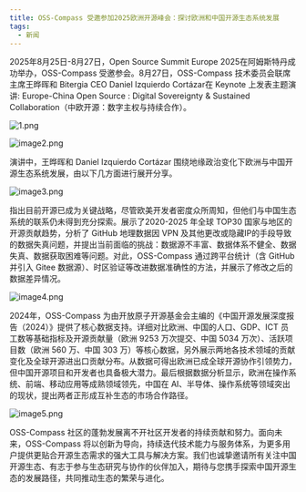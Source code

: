 ```yaml
---
title: OSS-Compass 受邀参加2025欧洲开源峰会：探讨欧洲和中国开源生态系统发展
tags:
  - 新闻
---
```


2025年8月25日-8月27日，Open Source Summit Europe 2025在阿姆斯特丹成功举办，OSS-Compass 受邀参会。8月27日，OSS-Compass 技术委员会联席主席王晔晖和 Bitergia CEO Daniel Izquierdo Cortázar在 Keynote 上发表主题演讲: Europe-China Open Source : Digital Sovereignty & Sustained Collaboration（中欧开源：数字主权与持续合作）。


<!--truncate-->

![1.png](media/image1.png)

![image2.png](media/image2.jpg)

演讲中，王晔晖和 Daniel Izquierdo Cortázar 围绕地缘政治变化下欧洲与中国开源生态系统发展，由以下几方面进行展开分享。

![image3.png](media/image3.png)

指出目前开源已成为关键战略，尽管欧美开发者密度众所周知，但他们与中国生态系统的联系仍未得到充分探索。展示了2020-2025 年全球 TOP30 国家与地区的开源贡献趋势，分析了 GitHub 地理数据因 VPN 及其他更改或隐藏IP的手段导致的数据失真问题，并提出当前面临的挑战：数据源不丰富、数据体系不健全、数据失真、数据获取困难等问题。对此，OSS-Compass 通过跨平台统计（含 GitHub 并引入 Gitee 数据源）、时区验证等改进数据准确性的方法，并展示了修改之后的数据差异情况。

![image4.png](media/image4.png)

2024年，OSS-Compass 为由开放原子开源基金会主编的《中国开源发展深度报告（2024）》提供了核心数据支持。详细对比欧洲、中国的人口、GDP、ICT 员工数等基础指标及开源贡献量（欧洲 9253 万次提交、中国 5034 万次）、活跃项目数（欧洲 560 万、中国 303 万）等核心数据，另外展示两地各技术领域的贡献变化及全球开源进出口贡献分布。从数据可得出欧洲已成全球开源协作引领势力，但中国开源项目和开发者也具备极大潜力。最后根据数据分析显示，欧洲在操作系统、前端、移动应用等成熟领域领先，中国在 AI、半导体、操作系统等领域突出的现状，提出两者正形成互补生态的市场合作路径。

![image5.png](media/image5.png)

OSS-Compass 社区的蓬勃发展离不开社区开发者的持续贡献和努力。面向未来，OSS-Compass 将以创新为导向，持续迭代技术能力与服务体系，为更多用户提供更贴合开源生态需求的强大工具与解决方案。我们也诚挚邀请所有关注中国开源生态、有志于参与生态研究与协作的伙伴加入，期待与您携手探索中国开源生态的发展路径，共同推动生态的繁荣与进化。
